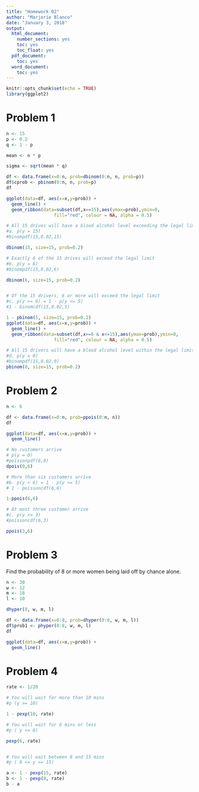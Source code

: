 ```yaml
---
title: "Homework 02"
author: "Marjorie Blanco"
date: "January 3, 2018"
output:
  html_document:
    number_sections: yes
    toc: yes
    toc_float: yes
  pdf_document:
    toc: yes
  word_document:
    toc: yes
---
```


```r
knitr::opts_chunk$set(echo = TRUE)
library(ggplot2)
```

# Problem 1


```r
n <- 15
p <- 0.2
q <- 1 - p

mean <- n * p

sigma <- sqrt(mean * q)

df <- data.frame(x=0:n, prob=dbinom(0:n, n, prob=p))
df$cprob <- pbinom(0:n, n, prob=p)
df

ggplot(data=df, aes(x=x,y=prob)) + 
  geom_line() +
  geom_ribbon(data=subset(df,x==15),aes(ymax=prob),ymin=0,
                  fill="red", colour = NA, alpha = 0.5)

# All 15 drives will have a blood alcohol level exceeding the legal limit.
#a. p(y = 15)
#binompdf(15,0.02,15)

dbinom(15, size=15, prob=0.2) 

# Exactly 6 of the 15 drives will exceed the legal limit
#b. p(y = 6)
#binompdf(15,0.02,6)

dbinom(6, size=15, prob=0.2) 


# Of the 15 drivers, 6 or more will exceed the legal limit
#c. p(y >= 6) = 1 - p(y <= 5)
#1 - binomcdf(15,0.02,5)

1 - pbinom(5, size=15, prob=0.2)
ggplot(data=df, aes(x=x,y=prob)) + 
  geom_line() +
  geom_ribbon(data=subset(df,x>=6 & x<=15),aes(ymax=prob),ymin=0,
                  fill="red", colour = NA, alpha = 0.5)

# All 15 drivers will have a blood alcohol level within the legal limit
#d. p(y = 0)
#binompdf(15,0.02,0)
pbinom(0, size=15, prob=0.2) 
```

# Problem 2

```r
n <- 6

df <- data.frame(x=0:n, prob=ppois(0:n, n))
df

ggplot(data=df, aes(x=x,y=prob)) + 
  geom_line()

# No customers arrive
# p(y = 0)
#poissonpdf(6,0)
dpois(0,6)

# More than six customers arrive
#b. p(y > 6) = 1 - p(y <= 5)
# 1 - poissoncdf(6,6)

1-ppois(6,6)

# At most three customer arrive
#c. p(y <= 3)
#poissoncdf(6,3)

ppois(3,6)
```

# Problem 3
Find the probability of 8 or more women being laid off by chance alone.

```r
n <- 30
w <- 12
m <- 18
l <- 10

dhyper(8, w, m, l)

df <- data.frame(x=0:8, prob=dhyper(0:8, w, m, l))
df$prob1 <- phyper(0:8, w, m, l)
df

ggplot(data=df, aes(x=x,y=prob)) + 
  geom_line()
```

# Problem 4

```r
rate <- 1/20

# You will wait for more than 10 mins
#p (y >= 10)

1 - pexp(10, rate)

# You will wait for 6 mins or less
#p ( y <= 6)

pexp(6, rate)


# You will wait between 8 and 15 mins
#p ( 8 <= y <= 15) 

a <- 1 - pexp(15, rate) 
b <- 1 - pexp(8, rate)
b - a
```